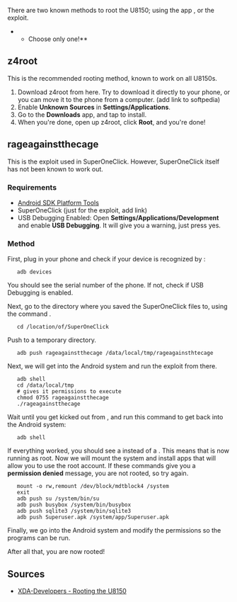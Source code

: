 There are two known methods to root the U8150; using the app {{Ic|z4root}}, or the {{Ic|rageagainstthecage}} exploit. 

**Choose only one!**

== z4root ==

This is the recommended rooting method, known to work on all U8150s.

# Download z4root from here. Try to download it directly to your phone, or you can move it to the phone from a computer. (add link to softpedia)
# Enable '''Unknown Sources''' in '''Settings/Applications'''.
# Go to the '''Downloads''' app, and tap {{Ic|z4root.apk}} to install.
# When you're done, open up z4root, click '''Root''', and you're done!

== rageagainstthecage ==

This is the exploit used in SuperOneClick. However, SuperOneClick itself has not been known to work out.

=== Requirements ===

* [[Android SDK Platform Tools]]
* SuperOneClick (just for the exploit, add link)
* USB Debugging Enabled: Open '''Settings/Applications/Development''' and enable '''USB Debugging'''. It will give you a warning, just press yes.

=== Method ===

First, plug in your phone and check if your device is recognized by {{Ic|adb}}:

    adb devices

You should see the serial number of the phone. If not, check if USB Debugging is enabled.

Next, go to the directory where you saved the SuperOneClick files to, using the command {{Ic|cd}}.

    cd /location/of/SuperOneClick

Push {{Ic|rageagainstthecage}} to a temporary directory.

    adb push rageagainstthecage /data/local/tmp/rageagainsthtecage

Next, we will get into the Android system and run the exploit from there.

    adb shell
    cd /data/local/tmp
    # gives it permissions to execute
    chmod 0755 rageagainstthecage
    ./rageagainstthecage

Wait until you get kicked out from {{Ic|adb}}, and run this command to get back into the Android system:

    adb shell

If everything worked, you should see a {{Ic|#}} instead of a {{Ic|$}}. This means that {{Ic|adb}} is now running as root. Now we will mount the system and install apps that will allow you to use the root account. If these commands give you a '''permission denied''' message, you are not rooted, so try again.

    mount -o rw,remount /dev/block/mdtblock4 /system
    exit
    adb push su /system/bin/su
    adb push busybox /system/bin/busybox
    adb push sqlite3 /system/bin/sqlite3
    adb push Superuser.apk /system/app/Superuser.apk

Finally, we go into the Android system and modify the permissions so the programs can be run.
    
After all that, you are now rooted!

== Sources ==

* [http://forum.xda-developers.com/showthread.php?t=890138 XDA-Developers - Rooting the U8150]